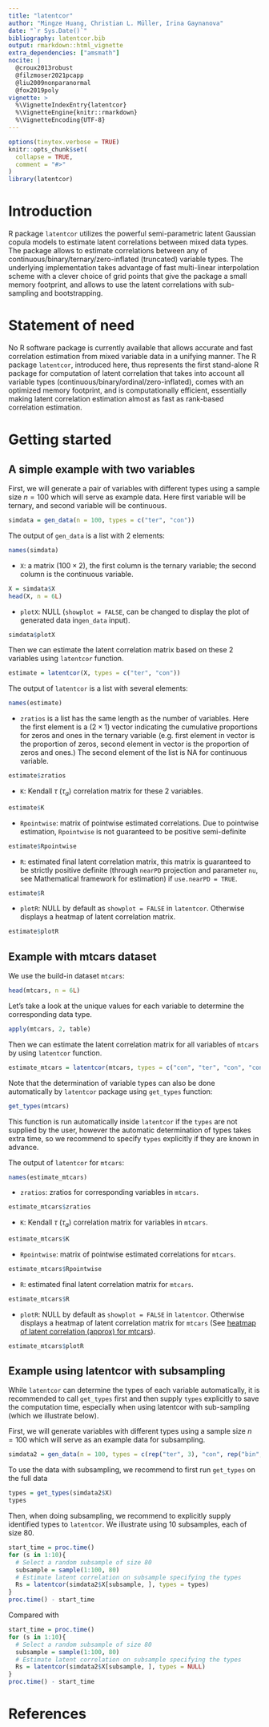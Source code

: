 ```yaml
---
title: "latentcor"
author: "Mingze Huang, Christian L. Müller, Irina Gaynanova"
date: "`r Sys.Date()`"
bibliography: latentcor.bib
output: rmarkdown::html_vignette
extra_dependencies: ["amsmath"]
nocite: |
  @croux2013robust
  @filzmoser2021pcapp
  @liu2009nonparanormal
  @fox2019poly
vignette: >
  %\VignetteIndexEntry{latentcor}
  %\VignetteEngine{knitr::rmarkdown}
  %\VignetteEncoding{UTF-8}
---
```


```r
options(tinytex.verbose = TRUE)
knitr::opts_chunk$set(
  collapse = TRUE,
  comment = "#>"
)
library(latentcor)
```


# Introduction

R package `latentcor` utilizes the powerful semi-parametric latent Gaussian copula models to estimate latent correlations between mixed data types. The package allows to estimate correlations between any of continuous/binary/ternary/zero-inflated (truncated) variable types. The underlying implementation takes advantage of fast multi-linear interpolation scheme with a clever choice of grid points that give the package a small memory footprint, and allows to use the latent correlations with sub-sampling and bootstrapping.

# Statement of need

No R software package is currently available that allows accurate and fast correlation estimation from mixed variable data in a unifying manner. The R package `latentcor`, introduced here, thus represents the first stand-alone R package for 
computation of latent correlation that takes into account all variable types (continuous/binary/ordinal/zero-inflated), comes with an optimized memory footprint, 
and is computationally efficient, essentially making latent correlation estimation almost as fast as rank-based correlation estimation. 

# Getting started

## A simple example with two variables

First, we will generate a pair of variables with different types using a sample size $n=100$ which will serve as example data. Here first variable will be ternary, and second variable will be continuous.

```r
simdata = gen_data(n = 100, types = c("ter", "con"))
```

The output of `gen_data` is a list with 2 elements:

```r
names(simdata)
```

  - `X`: a matrix ($100\times 2$), the first column is the ternary variable; the second column is the continuous variable.
  
```r
X = simdata$X
head(X, n = 6L)
```

  - `plotX`: NULL (`showplot = FALSE`, can be changed to display the plot of generated data in`gen_data` input).

```r
simdata$plotX
```

Then we can estimate the latent correlation matrix based on these 2 variables using `latentcor` function.

```r
estimate = latentcor(X, types = c("ter", "con"))
```

The output of `latentcor` is a list with several elements:

```r
names(estimate)
```

  - `zratios` is a list has the same length as the number of variables. Here the first element is a ($2\times1$) vector indicating the cumulative proportions for zeros and ones in the ternary variable (e.g. first element in vector is the proportion of zeros, second element in vector is the proportion of zeros and ones.) The second element of the list is NA for continuous variable.

```r
estimate$zratios
```

  - `K`: Kendall $\tau$ ($\tau_{a}$) correlation matrix for these 2 variables. 
  
```r
estimate$K
```  

  - `Rpointwise`: matrix of pointwise estimated correlations. Due to pointwise estimation, `Rpointwise` is not guaranteed to be positive semi-definite

```r
estimate$Rpointwise
``` 

  - `R`: estimated final latent correlation matrix, this matrix is guaranteed to be strictly positive definite (through `nearPD` projection and parameter `nu`, see Mathematical framework for estimation) if `use.nearPD = TRUE`.

```r
estimate$R
``` 

  - `plotR`: NULL by default as `showplot = FALSE` in `latentcor`. Otherwise displays a heatmap of latent correlation matrix.

```r
estimate$plotR
``` 

## Example with mtcars dataset

We use the build-in dataset `mtcars`:

```r
head(mtcars, n = 6L)
```

Let's take a look at the unique values for each variable to determine the corresponding data type.

```r
apply(mtcars, 2, table)
```


Then we can estimate the latent correlation matrix for all variables of `mtcars` by using `latentcor` function.

```r
estimate_mtcars = latentcor(mtcars, types = c("con", "ter", "con", "con", "con", "con", "con", "bin", "bin", "ter", "con"))
```

Note that the determination of variable types can also be done automatically by `latentcor` package using `get_types` function:
```r
get_types(mtcars)
```
This function is run automatically inside `latentcor` if the `types` are not supplied by the user, however the automatic determination of types takes extra time, so we recommend to specify `types` explicitly if they are known in advance.

The output of `latentcor` for `mtcars`:

```r
names(estimate_mtcars)
```

  - `zratios`: zratios for corresponding variables in `mtcars`.

```r
estimate_mtcars$zratios
```

  - `K`: Kendall $\tau$ ($\tau_{a}$) correlation matrix for variables in `mtcars`. 
  
```r
estimate_mtcars$K
```  

  - `Rpointwise`: matrix of pointwise estimated correlations for `mtcars`.

```r
estimate_mtcars$Rpointwise
``` 

  - `R`: estimated final latent correlation matrix for `mtcars`.

```r
estimate_mtcars$R
``` 

  - `plotR`: NULL by default as `showplot = FALSE` in `latentcor`. Otherwise displays a heatmap of latent correlation matrix for `mtcars` (See [heatmap of latent correlation (approx) for mtcars](https://rpubs.com/mingzehuang/797937)).

```r
estimate_mtcars$plotR
``` 

## Example using latentcor with subsampling

While `latentcor` can determine the types of each variable automatically, it is recommended to call `get_types` first and then supply `types` explicitly to save the computation time, especially when using latentcor with sub-sampling (which we illustrate below).

First, we will generate variables with different types using a sample size $n=100$ which will serve as an example data for subsampling. 

```r
simdata2 = gen_data(n = 100, types = c(rep("ter", 3), "con", rep("bin", 3)))
```

To use the data with subsampling, we recommend to first run `get_types` on the full data
```r
types = get_types(simdata2$X)
types
```

Then, when doing subsampling, we recommend to explicitly supply identified types to `latentcor`. We illustrate using 10 subsamples, each of size 80.
```r
start_time = proc.time()
for (s in 1:10){
  # Select a random subsample of size 80
  subsample = sample(1:100, 80)
  # Estimate latent correlation on subsample specifying the types
  Rs = latentcor(simdata2$X[subsample, ], types = types)
}
proc.time() - start_time
```
Compared with
```r
start_time = proc.time()
for (s in 1:10){
  # Select a random subsample of size 80
  subsample = sample(1:100, 80)
  # Estimate latent correlation on subsample specifying the types
  Rs = latentcor(simdata2$X[subsample, ], types = NULL)
}
proc.time() - start_time
```

# References


